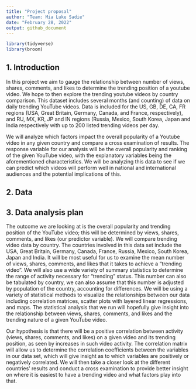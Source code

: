 ```yaml
---
title: "Project proposal"
author: "Team: Mia Luke Sadie"
date: "February 28, 2022"
output: github_document
---
```


```r
library(tidyverse)
library(broom)
```

## 1. Introduction

In this project we aim to gauge the relationship between number of views, shares, comments, and likes to determine the trending position of a youtube video. We hope to then explore the trending youtube videos by country comparison. This dataset includes several months (and counting) of data on daily trending YouTube videos. Data is included for the US, GB, DE, CA, FR regions (USA, Great Britain, Germany, Canada, and France, respectively), and RU, MX, KR, JP and IN regions (Russia, Mexico, South Korea, Japan and India respectively with up to 200 listed trending videos per day.

We will analyze which factors impact the overall popularity of a Youtube video in any given country and compare a cross examination of results. The response variable for our analysis will be the overall popularity and ranking of the given YouTube video, with the explanatory variables being the aforementioned characteristics. We will be analyzing this data to see if we can predict which videos will perform well in national and international audiences and the potential implications of this. 



## 2. Data




## 3. Data analysis plan

The outcome we are looking at is the overall popularity and trending position of the YouTube video; this will be determined by views, shares, comments, and likes (our predictor variable). We will compare trending video data by country. The countries involved in this data set include the USA, Great Britain, Germany, Canada, France, Russia, Mexico, South Korea, Japan and India. It will be most useful for us to examine the mean number of  views, shares, comments, and likes that it takes to achieve a “trending video”. We will also use a wide variety of summary statistics to determine the range of activity necessary for "trending" status. This number can also be tabulated by country, we can also assume that this number is adjusted by population of the country, accounting for differences. We will be using a variety of statistical methods to visualize the relationships between our data including correlation matrices, scatter plots with layered linear regressions, and maps. The statistical analysis that we run will hopefully give insight into the relationship between views, shares, comments, and likes and the trending nature of a given YouTube video. 

Our hypothesis is that there will be a positive correlation between activity (views, shares, comments, and likes) on a given video and its trending position, as seen by increases in such video activity. The correlation matrix will allow us to determine the correlation coefficients between the variables in our data set, which will give insight as to which variables are positively or negatively correlated. We will then take a closer look at the different countries' results and conduct a cross examination to provide better insight on where it is easiest to have a trending video and what factors play into that. 



